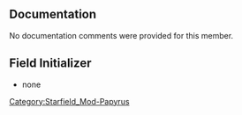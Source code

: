 {{Script_Member_Summary
| title = AutoReadOnlyFormProperty
| script = [[SFM:Script-Samples:PropertyScript|Samples:PropertyScript]]
| name = [[SFM:Script-Samples:PropertyScript/AutoReadOnlyFormProperty|AutoReadOnlyFormProperty]]
| kind = Property
| flags = AutoReadOnly
| returns = Form
| parameters = none
}}


== Documentation ==
No documentation comments were provided for this member.


== Field Initializer ==
* none


[[Category:Starfield_Mod-Papyrus]]
